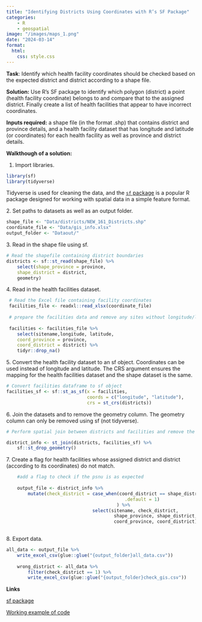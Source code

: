 ```yaml
---
title: "Identifying Districts Using Coordinates with R’s SF Package"
categories: 
    - R
    - geospatial
image: "/images/maps_1.png"
date: "2024-03-14"
format: 
  html:
    css: style.css
---
```


**Task**: Identify which health facility coordinates should be checked based on the expected district and district according to a shape file.

**Solution:** Use R’s SF package to identify which polygon (district) a point (health facility coordinate) belongs to and compare that to the assigned district. Finally create a list of health facilities that appear to have incorrect coordinates.

**Inputs required:** a shape file (in the format .shp) that contains district and province details, and a health facility dataset that has longitude and latitude (or coordinates) for each health facility as well as province and district details.

**Walkthough of a solution:**

1.  Import libraries.

```r         
library(sf) 
library(tidyverse)
```

Tidyverse is used for cleaning the data, and the [`sf` package](https://r-spatial.github.io/sf/) is a popular R package designed for working with spatial data in a simple feature format.

2\. Set paths to datasets as well as an output folder.

```r         
shape_file <- "Data/districts/NEW_161_Districts.shp" 
coordinate_file <- "Data/gis_info.xlsx" 
output_folder <- "Dataout/"
```

3\. Read in the shape file using sf.

```r         
# Read the shapefile containing district boundaries     
districts <- sf::st_read(shape_file) %>%          
    select(shape_province = province,                 
    shape_district = district,                 
    geometry)
```

4\. Read in the health facilities dataset.

```r         
 # Read the Excel file containing facility coordinates     
 facilities_file <- readxl::read_xlsx(coordinate_file)          
 
 # prepare the facilities data and remove any sites without longitude/latitude     
 
 facilities <- facilities_file %>%         
    select(sitename,longitude, latitude,                
    coord_province = province,                 
    coord_district = district) %>%          
    tidyr::drop_na()
```

5\. Convert the health facility dataset to an sf object. Coordinates can
be used instead of longitude and latitude. The CRS argument ensures the
mapping for the health facilities dataset and the shape dataset is the
same.

```r         
# Convert facilities dataframe to sf object
facilities_sf <- sf::st_as_sf(x = facilities,
                              coords = c("longitude", "latitude"),                                    
                              crs = st_crs(districts))
```

6\. Join the datasets and to remove the geometry column. The geometry column can only be removed using sf (not tidyverse).

```r         
# Perform spatial join between districts and facilities and remove the geometry column     

district_info <- st_join(districts, facilities_sf) %>%          
    sf::st_drop_geometry()
```

7\. Create a flag for health facilities whose assigned district and district (according to its coordinates) do not match.

```r         
    #add a flag to check if the psnu is as expected     
    
    output_file <- district_info %>%          
        mutate(check_district = case_when(coord_district == shape_district ~ 0, 
                                            .default = 1)         
                                         ) %>%          
                                select(sitename, check_district,                 
                                        shape_province, shape_district,                
                                        coord_province, coord_district)
    
```

8\. Export data.

```r         
all_data <- output_file %>%      
    write_excel_csv(glue::glue("{output_folder}all_data.csv"))  
    
    wrong_district <- all_data %>%      
        filter(check_district == 1) %>%      
        write_excel_csv(glue::glue("{output_folder}check_gis.csv"))
```

**Links**

[sf package](https://r-spatial.github.io/sf/)

[Working example of code](https://github.com/KirstinLyon/misc_spatial)
